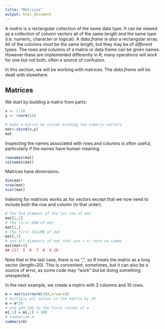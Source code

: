 ```yaml
---
title: "Matrices"
output: html_document
---
```


A _matrix_ is a rectangular collection of the same data type. It can be viewed as a collection
of column vectors all of the same length and the same type (i.e. numeric, character or logical). A _data.frame_ is *also* a rectangular array. All of the columns must be the same length, but they may be of *different* types. The rows and columns of a matrix or data frame can be given names. However these are implemented differently in R; many operations will work for one but not both, often a source of confusion.

In this section, we will be working with matrices. The _data.frame_ will be dealt with elsewhere.

## Matrices


We start by building a matrix from parts:

```r
x <- 1:10 
y <- rnorm(10)

# make a matrix by column binding two numeric vectors
mat<-cbind(x,y)
mat
```

Inspecting the names associated with rows and columns is often useful, particularly if the names have human meaning. 

```r
rownames(mat)
colnames(mat)
```

Matrices have dimensions.

```r
dim(mat)
nrow(mat)
ncol(mat)
```

Indexing for matrices works as for vectors except that we now need to
include both the row and column (in that order).

```r
# The 2nd element of the 1st row of mat
mat[1,2]
# The first ROW of mat
mat[1,]
# The first COLUMN of mat
mat[,1]
# and all elements of mat that are > 4; note no comma
mat[mat>4]
## [1]  5  6  7  8  9 10
```

Note that in the last case, there is no ",", so R treats the matrix as a long vector (length=20). This is convenient, sometimes, but it can also be a source of error, as some code may "work" but be doing something unexpected.

In the next example, we create a matrix with 2 columns and 10 rows.

```r
m = matrix(rnorm(20),nrow=10)
# multiply all values in the matrix by 20
m = m*20
# and add 100 to the first column of m
m[,1] = m[,1] + 100
# summarize m
summary(m)
```

